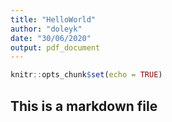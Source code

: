 ```yaml
---
title: "HelloWorld"
author: "doleyk"
date: "30/06/2020"
output: pdf_document
---
```


```r
knitr::opts_chunk$set(echo = TRUE)
```

## This is a markdown file